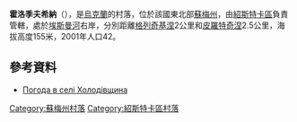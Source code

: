 {{coord|51|43|33|N|33|23|36|E|scale:100000|display=title}}

'''霍洛季夫希納'''（{{lang-uk|Холодівщина}}），是[[烏克蘭|烏克蘭]]的村落，位於該國東北部[[蘇梅州|蘇梅州]]，由[[紹斯特卡區|紹斯特卡區]]負責管轄，處於[[埃斯曼河_(傑斯納河支流)|埃斯曼河]]右岸，分別距離[[格列奇基涅|格列奇基涅]]2公里和[[皮羅特奇涅|皮羅特奇涅]]2.5公里，海拔高度155米，2001年人口42。

==參考資料==
* [http://weather.in.ua/ua/symskaja/27433 Погода в селі Холодівщина]

{{DEFAULTSORT:Холодівщина}}
[[Category:蘇梅州村落|Category:蘇梅州村落]]
[[Category:紹斯特卡區村落|Category:紹斯特卡區村落]]


{{Sumy-geo-stub}}